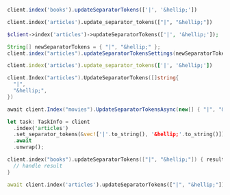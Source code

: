 <CodeGroup>

```javascript JS
client.index('books').updateSeparatorTokens(['|', '&hellip;'])
```

```python Python
client.index('articles').update_separator_tokens(["|", "&hellip;"])
```

```php PHP
$client->index('articles')->updateSeparatorTokens(['|', '&hellip;']);
```

```java Java
String[] newSeparatorTokens = { "|", "&hellip;" };
client.index("articles").updateSeparatorTokensSettings(newSeparatorTokens);
```

```ruby Ruby
client.index('articles').update_separator_tokens(['|', '&hellip;'])
```

```go Go
client.Index("articles").UpdateSeparatorTokens([]string{
  "|",
  "&hellip;",
})
```

```csharp C#
await client.Index("movies").UpdateSeparatorTokensAsync(new[] { "|", "&hellip;" });
```

```rust Rust
let task: TaskInfo = client
  .index('articles')
  .set_separator_tokens(&vec!['|'.to_string(), '&hellip;'.to_string()])
  .await
  .unwrap();
```

```swift Swift
client.index("books").updateSeparatorTokens(["|", "&hellip;"]) { result in
  // handle result
}
```

```dart Dart
await client.index('articles').updateSeparatorTokens(["|", "&hellip;"]);
```
</CodeGroup>